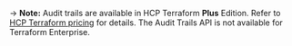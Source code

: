 -> **Note:** Audit trails are available in HCP Terraform **Plus** Edition. Refer to [HCP Terraform pricing](https://www.hashicorp.com/products/terraform/pricing) for details. The Audit Trails API is not available for Terraform Enterprise.
